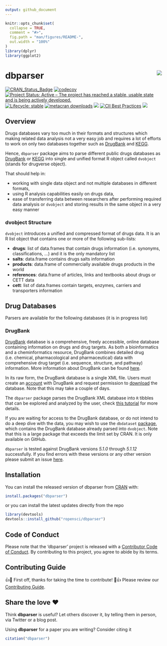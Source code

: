 ```yaml
---
output: github_document
---
```


<!-- README.md is generated from README.Rmd. Please edit attributes file -->

```r
knitr::opts_chunk$set(
  collapse = TRUE,
  comment = "#>",
  fig.path = "man/figures/README-",
  out.width = "100%"
)
library(dplyr)
library(ggplot2)
```
# dbparser <img src="man/figures/logo.png" align="right" />

[![CRAN\_Status\_Badge](http://www.r-pkg.org/badges/version/dbparser)](https://cran.r-project.org/package=dbparser)
[![codecov](https://codecov.io/gh/ropensci/dbparser/branch/master/graph/badge.svg)](https://app.codecov.io/gh/ropensci/dbparser)
[![Project Status: Active – The project has reached a stable, usable state and is being actively developed.](https://www.repostatus.org/badges/latest/active.svg)](https://www.repostatus.org/#active)
[![Lifecycle: stable](https://img.shields.io/badge/lifecycle-stable-brightgreen.svg)](https://lifecycle.r-lib.org/articles/stages.html)
[![metacran downloads](https://cranlogs.r-pkg.org/badges/grand-total/dbparser)](https://cran.r-project.org/package=dbparser)
[![](https://img.shields.io/badge/Doc-Rdoc-blue.svg)](https://www.rdocumentation.org/packages/dbparser)
[![CII Best Practices](https://bestpractices.coreinfrastructure.org/projects/3311/badge)](https://bestpractices.coreinfrastructure.org/projects/3311)
[![](https://badges.ropensci.org/347_status.svg)](https://github.com/ropensci/software-review/issues/347)

## Overview
Drugs databases vary too much in their formats and structures which making related 
data analysis not a very easy job and requires a lot of efforts to work on only
two databases together such as [DrugBank](https://go.drugbank.com/) and [KEGG](https://www.genome.jp/kegg/).

Hence, `dbparser` package aims to parse different public drugs databases as [DrugBank](https://go.drugbank.com/) or [KEGG](https://www.genome.jp/kegg/) into
single and unified format R object called `dvobject` (stands for drugverse object).

That should help in:

- working with single data object and not multiple databases in different formats,
- using R analysis capabilities easily on drugs data,
- ease of transferring data between researchers after performing required data
analysis or `dvobject` and storing results in the same object in a very easy manner

### dvobject Structure
`dvobject` introduces a unified and compressed format of drugs data.
It is an R list object that contains one or more of the following sub-lists:

- **drugs**: list of data.frames that contain drugs information (i.e. synonyms, classifications, ...) and it is the only mandatory list
- **salts**: data.frame contains drugs salts information
- **products**: data.frame of commercially available drugs products in the world
- **references**: data.frame of articles, links and textbooks about drugs or CETT data
- **cett**: list of data.frames contain targets, enzymes, carriers and transporters information

## Drug Databases
Parsers are available for the following databases (it is in progress list)

### DrugBank

[DrugBank](https://go.drugbank.com/) database is a comprehensive, freely
accessible, online database containing information on drugs and drug
targets. As both a bioinformatics and a cheminformatics resource,
DrugBank combines detailed drug (i.e. chemical, pharmacological and
pharmaceutical) data with comprehensive drug target (i.e. sequence,
structure, and pathway) information. More information about DrugBank can
be found [here](https://go.drugbank.com/about).

In its raw form, the DrugBank database is a single
XML file. Users must create an [account](https://go.drugbank.com/public_users/sign_up)
with DrugBank and request permission to [download](https://go.drugbank.com/releases/latest)
the database. Note that this may take a couple of days.

The `dbparser` package parses the DrugBank XML database into `R` tibbles that can be explored and analyzed by the user, check [this tutorial](https://docs.ropensci.org/dbparser/articles/dbparser.html) for more details.

If you are waiting for access to the DrugBank database, or do not intend to do a deep dive with
the data, you may wish to use the `dbdataset`
[package](https://interstellar-consultation-services.github.io/dbdataset/), which contains
the DrugBank database already parsed into `dvobject`. Note that this is a large package that
exceeds the limit set by CRAN. It is only available on GitHub.

`dbparser` is tested against DrugBank versions *5.1.0* through *5.1.12*
successfully. If you find errors with these versions or any other
version please submit an issue
[here](https://github.com/ropensci/dbparser/issues).

## Installation

You can install the released version of dbparser from 
[CRAN](https://CRAN.R-project.org) with:

``` r
install.packages("dbparser")
```
or you can install the latest updates directly from the repo

``` r
library(devtools)
devtools::install_github("ropensci/dbparser")
```

## Code of Conduct
Please note that the 'dbparser' project is released with a
  [Contributor Code of Conduct](https://docs.ropensci.org/dbparser/CODE_OF_CONDUCT.html).
  By contributing to this project, you agree to abide by its terms.
  
## Contributing Guide
👍🎉 First off, thanks for taking the time to contribute! 🎉👍
Please review our [Contributing Guide](https://docs.ropensci.org/dbparser/CONTRIBUTING.html).

## Share the love ❤️

Think **dbparser** is useful? Let others discover it, by telling them in person, via Twitter or a blog post.

Using **dbparser** for a paper you are writing? Consider citing it
```r
citation("dbparser")
```
